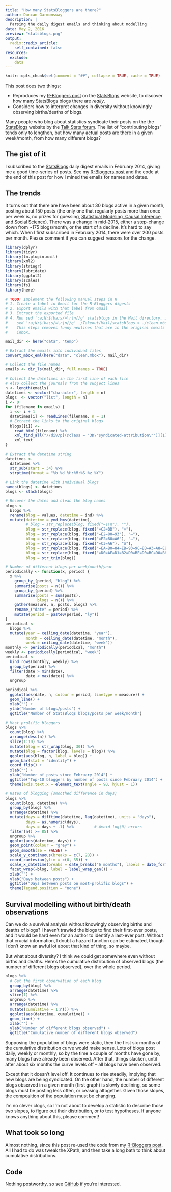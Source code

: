 ```yaml
---
title: "How many StatsBloggers are there?"
author: Duncan Garmonsway
description: |
  Parsing the daily digest emails and thinking about modelling
date: May 2, 2016
preview: "statsblogs.png"
output:
  radix::radix_article:
    self_contained: false
resources:
  exclude:
    data
---
```


```r
knitr::opts_chunk$set(comment = "##", collapse = TRUE, cache = TRUE)
```

This post does two things:

* Reproduces my [R-Bloggers post](/post/2016-04-18-rbloggers)  on the
  [StatsBlogs](http://www.statsblogs.com) website, to discover how many
  StatsBlogs blogs there are *really*.
* Considers how to interpret changes in diversity without knowingly observing
  births/deaths of blogs.

Many people who blog about statistics syndicate their posts on the the
[StatsBlogs](http://www.statsblogs.com) website by the [Talk Stats
forum](http://www.talkstats.com).  The list of "contributing blogs" tends only
to lengthen, but how many actual posts are there in a given week/month, from how
many different blogs?

## The gist of it

I subscribed to the [StatsBlogs](http://www.statsblogs.com/) daily digest emails
in February 2014, giving me a good time-series of posts.  See my [R-Bloggers
post](`r htmltools::HTML('{{< relref "2016-04-18-rbloggers.html" >}}')`) and the
code at the end of this post for how I mined the emails for names and dates.

## The trends

It turns out that there are have been about 30 blogs active in a given month,
posting about 150 posts (the only one that regularly posts more than once per
week is, no prizes for guessing, [Statistical Modeling, Causal Inference, and
Social Science](http://andrewgelman.com/)).  There was a change in mid-2015,
either a step-change down from ~175 blogs/month, or the start of a decline.
It's hard to say which.  When I first subscribed in February 2014, there were
over 200 posts per month.  Please comment if you can suggest reasons for the
change.

```r
library(dplyr)
library(tidyr)
library(tm.plugin.mail)
library(xml2)
library(stringr)
library(lubridate)
library(ggplot2)
library(scales)
library(fs)
library(here)
```

```r
# TODO: Implement the following manual steps in R
# 1. Create a label in Gmail for the R-Bloggers digests
# 2. Export emails with that label from Gmail
# 3. Extract the exported file
# 4. Run sed ':a;N;$!ba;s/=\r\n//g' statsblogs in the Mail directory, i.e.
#    sed ':a;N;$!ba;s/=\r\n//g' ./Takeout/Mail/statsblogs > ./clean.mbox
#    This steps removes funny newlines that are in the original emails in my
#    inbox.

mail_dir <- here("data", "temp")

# Extract the emails into individual files
convert_mbox_eml(here("data", "clean.mbox"), mail_dir)

# Collect the file names
emails <- dir_ls(mail_dir, full.names = TRUE)

# Collect the datetimes in the first line of each file
# Also collect the journals from the subject lines
n <- length(emails)
datetimes <- vector("character", length = n)
blogs  <- vector("list", length = n)
i <- 0
for (filename in emails) {
  i <<- i + 1
  datetimes[i] <- readLines(filename, n = 1)
  # Extract the links to the original blogs
  blogs[[i]] <-
    read_html(filename) %>%
    xml_find_all("//div/p[(@class = '3D\"syndicated-attribution\"')][1]//a[1]") %>%
    xml_text
}

# Extract the datetime string
datetimes <-
  datetimes %>%
  str_sub(start = 34) %>%
  strptime(format = "%b %d %H:%M:%S %z %Y")

# Link the datetime with individual blogs
names(blogs) <- datetimes
blogs <- stack(blogs)

# Recover the dates and clean the blog names
blogs <-
  blogs %>%
  rename(blog = values, datetime = ind) %>%
  mutate(datetime = ymd_hms(datetime),
         # blog = str_replace(blog, fixed("=\\n"), ""),
         blog = str_replace(blog, fixed("=C2=BB"), "»"),
         blog = str_replace(blog, fixed("=E2=80=93"), "–"),
         blog = str_replace(blog, fixed("=E2=80=A6"), "…"),
         blog = str_replace(blog, fixed("=C3=A6"), "æ"),
         blog = str_replace(blog, fixed("=EA=B0=84=EB=93=9C=EB=A3=A8=EB=93=9C =ED=81=AC=EB=A6=AC=EC=8A=A4=ED=86=A0=ED=8C=8C"), "(간드루드 크리스토파)"),
         blog = str_replace(blog, fixed("=D0=AF=D1=82=D0=BE=D0=BC=D0=B8=D0=B7=D0=BE"), "Ятомизо"),
         blog = str_trim(blog))

# Number of different blogs per week/month/year
periodically <- function(x, period) {
  x %>%
    group_by_(period, "blog") %>%
    summarise(posts = n()) %>%
    group_by_(period) %>%
    summarise(posts = sum(posts),
              blogs = n()) %>%
    gather(measure, n, posts, blogs) %>%
    rename_("date" = period) %>%
    mutate(period = paste0(period, "ly"))
}
periodical <-
  blogs %>%
  mutate(year = ceiling_date(datetime, "year"),
         month = ceiling_date(datetime, "month"),
         week = ceiling_date(datetime, "week"))
monthly <- periodically(periodical, "month")
weekly <- periodically(periodical, "week")
periodical <-
  bind_rows(monthly, weekly) %>%
  group_by(period) %>%
  filter(date > min(date),
         date < max(date)) %>%
  ungroup
```

```r
periodical %>%
  ggplot(aes(date, n, colour = period, linetype = measure)) +
  geom_line() +
  xlab("") +
  ylab("Number of blogs/posts") +
  ggtitle("Number of StatsBlogs blogs/posts per week/month")
```

```r
# Most prolific bloggers
blogs %>%
  count(blog) %>%
  arrange(desc(n)) %>%
  slice(1:10) %>%
  mutate(blog = str_wrap(blog, 30)) %>%
  mutate(blog = factor(blog, levels = blog)) %>%
  ggplot(aes(blog, n, label = blog)) +
  geom_bar(stat = "identity") +
  coord_flip() +
  xlab("") +
  ylab("Number of posts since February 2014") +
  ggtitle("Top-10 bloggers by number of posts since February 2014") +
  theme(axis.text.x = element_text(angle = 90, hjust = 1))
```

```r
# Rates of blogging (smoothed difference in days)
blogs %>%
  count(blog, datetime) %>%
  group_by(blog) %>%
  arrange(datetime) %>%
  mutate(days = difftime(datetime, lag(datetime), units = "days"),
         days = as.numeric(days),
         days = days + .1) %>%         # Avoid log(0) errors
  filter(n() >= 85) %>%
  ungroup %>%
  ggplot(aes(datetime, days)) +
  geom_point(colour = "grey") +
  geom_smooth(se = FALSE) +
  scale_y_continuous(breaks = c(7, 28)) +
  coord_cartesian(ylim = c(0, 35)) +
  scale_x_datetime(breaks = date_breaks("6 months"), labels = date_format("%b'%y")) +
  facet_wrap(~blog, label = label_wrap_gen()) +
  xlab("") +
  ylab("Days between posts") +
  ggtitle("Days between posts on most-prolific blogs") +
  theme(legend.position = "none")
```

## Survival modelling without birth/death observations

Can we do a survival analysis without knowingly observing births and deaths of
blogs?  I haven't trawled the blogs to find their first-ever posts, and it would
be hard even for an author to identify a last-ever post.  Without that crucial
information, I doubt a hazard function can be estimated, though I don't know an
awful lot about that kind of thing, so maybe.

But what about diversity?  I think we could get somewhere even without births
and deaths.  Here's the cumulative distribution of observed blogs (the number of
different blogs observed), over the whole period.

```r
blogs %>%
  # Get the first observation of each blog
  group_by(blog) %>%
  arrange(datetime) %>%
  slice(1) %>%
  ungroup %>%
  arrange(datetime) %>%
  mutate(cumulative = 1:n()) %>%
  ggplot(aes(datetime, cumulative)) +
  geom_line() +
  xlab("") +
  ylab("Number of different blogs observed") +
  ggtitle("Cumulative number of different blogs observed")
```

Supposing the population of blogs were static, then the first six months
of the cumulative distribution curve would make sense.  Lots of blogs post daily,
weekly or monthly, so by the time a couple of months have gone by, many blogs
have already been observed.  After that, things slacken, until after about six
months the curve levels off -- all blogs have been observed.

Except that it doesn't level off.  It continues to rise steadily, implying that
new blogs are being syndicated.  On the other hand, the number of different
blogs observed in a given month (first graph) is slowly declining, so some
blogs must be posting less often, or ceasing altogether.  Given those slopes,
the composition of the population must be changing.

I'm no clever clogs, so I'm not about to develop a statistic to describe those
two slopes, to figure out their distribution, or to test hypotheses.  If anyone
knows anything about this, please comment!

## What took so long

Almost nothing, since this post re-used the code from my [R-Bloggers post](`r
htmltools::HTML('{{< relref "2016-04-18-rbloggers.html" >}}')`).  All I had to
do was tweak the XPath, and then take a long bath to think about cumulative
distributions.

## Code

Nothing postworthy, so see
[GitHub](https://github.com/nacnudus/crossprod/tree/master/content) if you're
interested.

